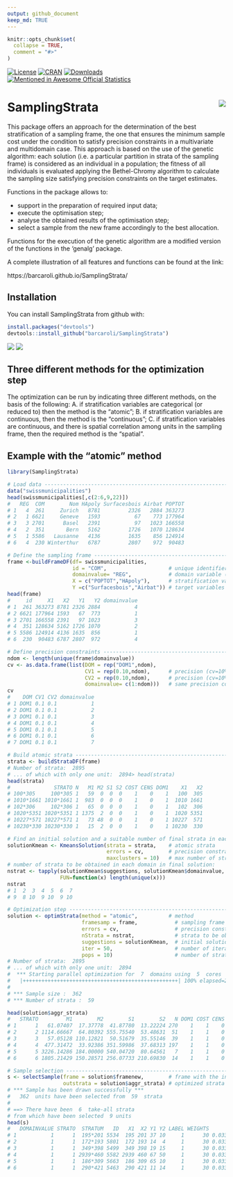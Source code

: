 ```yaml
---
output: github_document
keep_md: TRUE
---
```


<!-- README.md is generated from README.Rmd. Please edit README.Rmd file -->

```r
knitr::opts_chunk$set(
  collapse = TRUE,
  comment = "#>"
)
```

[![License](http://img.shields.io/badge/license-GPL%20%28%3E=%202%29-brightgreen.svg?style=flat)](http://www.gnu.org/licenses/gpl-3.0.html)
[![CRAN](http://www.r-pkg.org/badges/version/SamplingStrata)](https://cran.r-project.org/package=SamplingStrata)
[![Downloads](http://cranlogs.r-pkg.org/badges/SamplingStrata?color=brightgreen)](http://www.r-pkg.org/pkg/SamplingStrata)
[![Mentioned in Awesome Official Statistics](https://awesome.re/mentioned-badge.svg)](http://www.awesomeofficialstatistics.org)

# SamplingStrata <img src="pkgdown/favicon/apple-touch-icon-152x152.png" align="right" />

This package offers an approach for the determination of the best 
stratification of a sampling frame, the one that ensures the 
minimum sample cost under the condition to satisfy precision 
constraints in a multivariate and multidomain case. This 
approach is based on the use of the genetic algorithm: each 
solution (i.e. a particular partition in strata of the sampling 
frame) is considered as an individual in a population; the 
fitness of all individuals is evaluated applying the 
Bethel-Chromy algorithm to calculate the sampling size 
satisfying precision constraints on the target estimates. 

Functions in the package allows to: 

* support in the preparation of required input data;
* execute the optimisation step;
* analyse the obtained results of the optimisation step; 
* select a sample from the new frame accordingly to the best allocation. 

Functions for the execution of the genetic algorithm are a modified 
version of the functions in the 'genalg' package.

A complete illustration of all features and functions can be found at the link:

https://barcaroli.github.io/SamplingStrata/

## Installation

You can install SamplingStrata from github with:

```r
install.packages("devtools")
devtools::install_github("barcaroli/SamplingStrata")
```


<img src="cheat_sheet_page1.png" />
<img src="cheat_sheet_page2.png" />

## Three different methods for the optimization step

The optimization can be run by indicating three different methods, on the basis of the following:
A. if stratification variables are categorical (or reduced to) then the method is the "atomic";
B. if stratification variables are continuous, then the method is the "continuous";
C. if stratification variables are continuous, and there is spatial correlation among units in the sampling frame, then the required method is the "spatial".

## Example with the "atomic" method

```r
library(SamplingStrata)

# Load data ---------------------------------------------------------------------------------
data("swissmunicipalities")
head(swissmunicipalities[,c(2:6,9,22)])
#   REG  COM        Nom HApoly Surfacesbois Airbat POPTOT
# 1   4  261     Zurich   8781         2326   2884 363273
# 2   1 6621     Geneve   1593           67    773 177964
# 3   3 2701      Basel   2391           97   1023 166558
# 4   2  351       Bern   5162         1726   1070 128634
# 5   1 5586   Lausanne   4136         1635    856 124914
# 6   4  230 Winterthur   6787         2807    972  90483

# Define the sampling frame -----------------------------------------------------------------
frame <-buildFrameDF(df= swissmunicipalities,
                     id = "COM",                    # unique identifier of sampling units
                     domainvalue= "REG",            # domain variable (region)
                     X = c("POPTOT","HApoly"),      # stratification variables
                     Y =c("Surfacesbois","Airbat")) # target variables
head(frame)
#     id     X1   X2   Y1   Y2 domainvalue
# 1  261 363273 8781 2326 2884           4
# 2 6621 177964 1593   67  773           1
# 3 2701 166558 2391   97 1023           3
# 4  351 128634 5162 1726 1070           2
# 5 5586 124914 4136 1635  856           1
# 6  230  90483 6787 2807  972           4

# Define precision constraints ------------------------------------------------------------
ndom <- length(unique(frame$domainvalue))
cv <- as.data.frame(list(DOM = rep("DOM1",ndom),
                         CV1 = rep(0.10,ndom),      # precision (cv=10%) for 'Surfacesbois'
                         CV2 = rep(0.10,ndom),      # precision (cv=10%) for 'Airind'
                         domainvalue= c(1:ndom)))   # same precision constraints for all domains
cv
#    DOM CV1 CV2 domainvalue
# 1 DOM1 0.1 0.1           1
# 2 DOM1 0.1 0.1           2
# 3 DOM1 0.1 0.1           3
# 4 DOM1 0.1 0.1           4
# 5 DOM1 0.1 0.1           5
# 6 DOM1 0.1 0.1           6
# 7 DOM1 0.1 0.1           7

# Build atomic strata ---------------------------------------------------------------------
strata <- buildStrataDF(frame)
# Number of strata:  2895
# ... of which with only one unit:  2894> head(strata)
head(strata)
#              STRATO N   M1 M2 S1 S2 COST CENS DOM1    X1   X2
# 100*305     100*305 1   59  0  0  0    1    0    1   100  305
# 1010*1661 1010*1661 1  983  0  0  0    1    0    1  1010 1661
# 102*306     102*306 1   65  0  0  0    1    0    1   102  306
# 1020*5351 1020*5351 1 1375  2  0  0    1    0    1  1020 5351
# 10227*571 10227*571 1   73 48  0  0    1    0    1 10227  571
# 10230*330 10230*330 1   15  2  0  0    1    0    1 10230  330

# Find an initial solution and a suitable number of final strata in each domain -----------
solutionKmean <- KmeansSolution(strata = strata,    # atomic strata
                                errors = cv,        # precision constraints
                                maxclusters = 10)   # max number of strata to be evaluated 
# number of strata to be obtained in each domain in final solution:								
nstrat <- tapply(solutionKmean$suggestions, solutionKmean$domainvalue,
                 FUN=function(x) length(unique(x)))
nstrat
# 1  2  3  4  5  6  7 
# 9  8 10  9 10  9 10

# Optimization step ------------------------------------------------------------------------
solution <- optimStrata(method = "atomic",          # method
                        framesamp = frame,            # sampling frame
                        errors = cv,                  # precision constraints
                        nStrata = nstrat,             # strata to be obtained in the final stratification
                        suggestions = solutionKmean,  # initial solution
                        iter = 50,                    # number of iterations
                        pops = 10)                    # number of stratifications evaluated at each iteration
# Number of strata:  2895
# ... of which with only one unit:  2894
#  *** Starting parallel optimization for  7  domains using  5  cores
#   |++++++++++++++++++++++++++++++++++++++++++++++++++| 100% elapsed=20s  
# 
# *** Sample size :  362
# *** Number of strata :  59

head(solution$aggr_strata)
#   STRATO         M1        M2        S1        S2   N DOM1 COST CENS     SOLUZ
# 1      1   61.07407  17.37778  41.87780  13.22224 270    1    1    0  9.141966
# 2      2 1114.66667  64.80392 555.75540  53.48631  51    1    1    0  6.985276
# 3      3   57.05128 110.12821  50.51679  35.55146  39    1    1    0  3.550527
# 4      4  477.31472  33.92386 351.59986  37.68313 197    1    1    0 19.010081
# 5      5 3226.14286 184.00000 540.04720  80.64561   7    1    1    0  2.000000
# 6      6 1805.21429 150.28571 256.07733 210.69830  14    1    1    0  7.553702

# Sample selection --------------------------------------------------------------------------
s <- selectSample(frame = solution$framenew,        # frame with the indication of optimized strata
                  outstrata = solution$aggr_strata) # optimized strata with sampling units allocation 
# *** Sample has been drawn successfully ***
#   362  units have been selected from  59  strata
# 
# ==> There have been  6  take-all strata 
# from which have been selected  9 units
head(s)
#   DOMAINVALUE STRATO  STRATUM   ID   X1  X2 Y1 Y2 LABEL WEIGHTS        FPC
# 1           1      1  195*201 5534  195 201 37 10     1      30 0.03333333
# 2           1      1  172*193 5801  172 193 14  4     1      30 0.03333333
# 3           1      1  349*398 5499  349 398 19 15     1      30 0.03333333
# 4           1      1 2939*460 5582 2939 460 67 50     1      30 0.03333333
# 5           1      1  186*309 5663  186 309 65 10     1      30 0.03333333
# 6           1      1  290*421 5463  290 421 11 14     1      30 0.03333333

```

